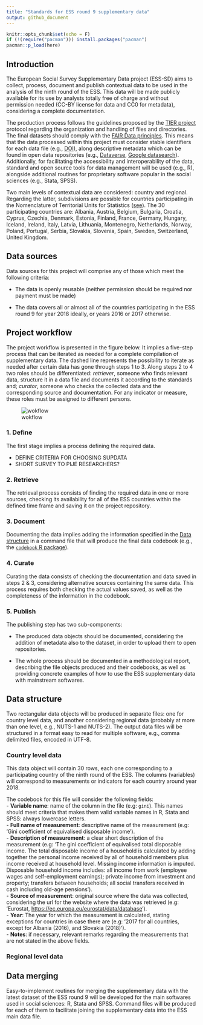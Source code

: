 ```yaml
---
title: "Standards for ESS round 9 supplementary data"
output: github_document
---
```


```r
knitr::opts_chunk$set(echo = F)
if (!(require("pacman"))) install.packages("pacman")
pacman::p_load(here)
```

## Introduction

The European Social Survey Supplementary Data project (ESS-SD) aims to collect, process, document and publish contextual data to be used in the analysis of the ninth round of the ESS. This data will be made publicly available for its use by analysts totally free of charge and without permission needed (CC-BY license for data and CC0 for metadata), considering a complete documentation.

The production process follows the guidelines proposed by the [TIER project](https://www.projecttier.org/) protocol regarding the organization and handling of files and directories. The final datasets should comply with the [FAIR Data principles](https://www.go-fair.org/fair-principles/). This means that the data processed within this project must consider stable identifiers for each data file (e.g., [DOI](https://www.doi.org/)), along descriptive metadata which can be found in open data repositories (e.g., [Dataverse](https://dataverse.org/), [Google datasearch](https://datasetsearch.research.google.com/)). Additionally, for facilitating the accessibility and interoperability of the data, standard and open source tools for data management will be used (e.g., R), alongside additional routines for proprietary software popular in the social sciences (e.g., Stata, SPSS).

Two main levels of contextual data are considered: country and regional. Regarding the latter, subdivisions are possible for countries participating in the Nomenclature of Territorial Units for Statistics
 ([see](https://ec.europa.eu/eurostat/web/nuts/background)). The 30 participating countries are: Albania, Austria, Belgium, Bulgaria, Croatia, Cyprus, Czechia, Denmark, Estonia, Finland, France, Germany, Hungary, Iceland, Ireland, Italy, Latvia, Lithuania, Montenegro, Netherlands, Norway, Poland, Portugal, Serbia, Slovakia, Slovenia, Spain, Sweden, Switzerland, United Kingdom.

## Data sources

Data sources for this project will comprise any of those which meet the following criteria:

- The data is openly reusable (neither permission should be required nor payment must be made)

- The data covers all or almost all of the countries participating in the ESS round 9 for year 2018 ideally, or years 2016 or 2017 otherwise.

## Project workflow 

The project workflow is presented in the figure below. It implies a five-step process that can be iterated as needed for a complete compilation of supplementary data. The dashed line represents the possibility to iterate as needed after certain data has gone through steps 1 to 3. Along steps 2 to 4 two roles should be differentiated: *retriever*, someone who finds relevant data, structure it in a data file and documents it according to the standards and; *curator*, someone who checks the collected data and the corresponding source and documentation. For any indicator or measure, these roles must be assigned to different persons.

![wokflow](https://github.com/Crismoc/ess-sd/blob/master/command-files/workflow.png)

### 1. Define

The first stage implies a process defining the required data.

- DEFINE CRITERIA FOR CHOOSING SUPDATA
- SHORT SURVEY TO PIJE RESEARCHERS?

### 2. Retrieve

The retrieval process consists of finding the required data in one or more sources, checking its availability for all of the ESS countries within the defined time frame and saving it on the project repository.

### 3. Document

Documenting the data implies adding the information specified in the [Data structure](#data-structure) in a command file that will produce the final data codebook (e.g., the [`codebook` R package](https://cran.r-project.org/web/packages/codebook/index.html)).

### 4. Curate

Curating the data consists of checking the documentation and data saved in steps 2 & 3, considering alternative sources containing the same data. This process requires both checking the actual values saved, as well as the completeness of the information in the codebook.

### 5. Publish

The publishing step has two sub-components:

- The produced data objects should be documented, considering the addition of metadata also to the dataset, in order to upload them to open repositories.

- The whole process should be documented in a methodological report, describing the file objects produced and their codebooks, as well as providing concrete examples of how to use the ESS supplementary data with mainstream softwares.

## Data structure

Two rectangular data objects will be produced in separate files: one for country level data, and another considering regional data (probably at more than one level, e.g., NUTS-1 and NUTS-2). The output data files will be structured in a format easy to read for multiple software, e.g., comma delimited files, encoded in UTF-8.

### Country level data

This data object will contain 30 rows, each one corresponding to a participating country of the ninth round of the ESS. The columns (variables) will correspond to measurements or indicators for each country around year 2018.

The codebook for this file will consider the following fields:  
- **Variable name**: name of the column in the file (e.g: `gini`). This names should meet criteria that makes them valid variable names in R, Stata and SPSS: always lowercase letters.  
- **Full name of measurement**: descriptive name of the measurement (e.g: 'Gini coefficient of equivalised disposable income').   
- **Description of measurement**: a clear short description of the measurement (e.g: 'The gini coefficient of equivalised total disposable income. The total disposable income of a household is calculated by adding together the personal income received by all of household members plus income received at household level. Missing income information is imputed. Disposable household income includes: all income from work (employee wages and self-employment earnings); private income from investment and property; transfers between households; all social transfers received in cash including old-age pensions').  
- **Source of measurement**: original source where the data was collected, considering the url for the website where the data was retrieved (e.g: 'Eurostat, <https://ec.europa.eu/eurostat/data/database>').  
- **Year**: The year for which the measurement is calculated, stating exceptions for countries in case there are (e.g: '2017 for all countries, except for Albania (2016), and Slovakia (2018)').  
- **Notes**: if necessary, relevant remarks regarding the measurements that are not stated in the above fields. 

### Regional level data

## Data merging

Easy-to-implement routines for merging the supplementary data with the latest dataset of the ESS round 9 will be developed for the main softwares used in social sciences: R, Stata and SPSS. Command files will be produced for each of them to facilitate joining the supplementary data into the ESS main data file.

